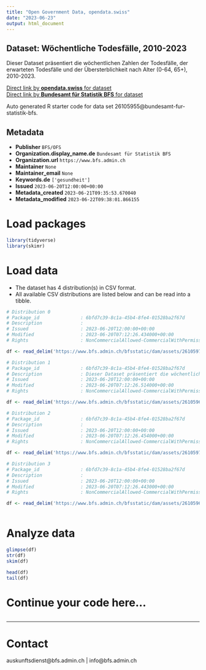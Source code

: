 ```yaml
---
title: "Open Government Data, opendata.swiss"
date: "2023-06-23"
output: html_document
---
```


## Dataset: Wöchentliche Todesfälle, 2010-2023

Dieser Dataset präsentiert die wöchentlichen Zahlen der Todesfälle, der erwarteten Todesfälle und der Übersterblichkeit nach Alter (0-64, 65+), 2010-2023.

[Direct link by **opendata.swiss** for dataset](https://opendata.swiss/de/dataset/wochentliche-todesfalle-2010-20231)<br>
[Direct link by **Bundesamt für Statistik BFS** for dataset](https://www.bfs.admin.ch/asset/de/ts-d-14.03.04.03-wr)

Auto generated R starter code for data set 26105955@bundesamt-fur-statistik-bfs.

## Metadata

- **Publisher** `BFS/OFS`
- **Organization.display_name.de** `Bundesamt für Statistik BFS`
- **Organization.url** `https://www.bfs.admin.ch`
- **Maintainer** `None`
- **Maintainer_email** `None`
- **Keywords.de** `['gesundheit']`
- **Issued** `2023-06-20T12:00:00+00:00`
- **Metadata_created** `2023-06-21T09:35:53.670040`
- **Metadata_modified** `2023-06-22T09:38:01.866155`


# Load packages

```r

library(tidyverse)
library(skimr)

```

# Load data

-   The dataset has 4 distribution(s) in CSV format.
-   All available CSV distributions are listed below and can be read into a tibble.

```r

# Distribution 0
# Package_id               : 6bfd7c39-8c1a-45b4-8fe4-01528ba2f67d
# Description              : 
# Issued                   : 2023-06-20T12:00:00+00:00
# Modified                 : 2023-06-20T07:12:26.434000+00:00
# Rights                   : NonCommercialAllowed-CommercialWithPermission-ReferenceRequired

df <- read_delim('https://www.bfs.admin.ch/bfsstatic/dam/assets/26105978/master')

# Distribution 1
# Package_id               : 6bfd7c39-8c1a-45b4-8fe4-01528ba2f67d
# Description              : Dieser Dataset präsentiert die wöchentlichen Zahlen der Todesfälle, der erwarteten Todesfälle und der Übersterblichkeit nach Alter (0-64, 65+), 2010-2023.
# Issued                   : 2023-06-20T12:00:00+00:00
# Modified                 : 2023-06-20T07:12:26.514000+00:00
# Rights                   : NonCommercialAllowed-CommercialWithPermission-ReferenceRequired

df <- read_delim('https://www.bfs.admin.ch/bfsstatic/dam/assets/26105962/master')

# Distribution 2
# Package_id               : 6bfd7c39-8c1a-45b4-8fe4-01528ba2f67d
# Description              : 
# Issued                   : 2023-06-20T12:00:00+00:00
# Modified                 : 2023-06-20T07:12:26.454000+00:00
# Rights                   : NonCommercialAllowed-CommercialWithPermission-ReferenceRequired

df <- read_delim('https://www.bfs.admin.ch/bfsstatic/dam/assets/26105972/master')

# Distribution 3
# Package_id               : 6bfd7c39-8c1a-45b4-8fe4-01528ba2f67d
# Description              : 
# Issued                   : 2023-06-20T12:00:00+00:00
# Modified                 : 2023-06-20T07:12:26.443000+00:00
# Rights                   : NonCommercialAllowed-CommercialWithPermission-ReferenceRequired

df <- read_delim('https://www.bfs.admin.ch/bfsstatic/dam/assets/26105967/master')



```

# Analyze data

```r

glimpse(df)
str(df)
skim(df)

head(df)
tail(df)

```

# Continue your code here...

```r

```

------------------------------------------------------------------------

# Contact

auskunftsdienst@bfs.admin.ch | info@bfs.admin.ch
